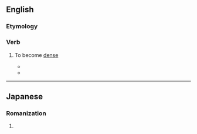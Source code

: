 ==English==

===Etymology===
{{suffix|en|dense|en}}

===Verb===
{{en-verb}}

# {{lb|en|intransitive}} To become [[dense]]
#* {{quote-text|year=2004|author=Quentin van Marle|title=Boomerang Road: A Pedalling Pom's Australian Odyssey|page=45|passage=Traffic '''densens''' as the morning ticks on. Trucks roar past on the nearside lane, but I'm well protected by a decent width of shoulder.}}
#* {{quote-text|year=2007|author=Donald Hall|title=Eagle Pond|page=5|passage=Sit in a chair looking south into blue twilight that arrives earlier every day— as the sky flakes and '''densens''', as the first clear flakes float past the porch's wood to light on dirt of the driveway and on brown frozen grass or dry stalks of the flower border.}}

----

==Japanese==

===Romanization===
{{ja-romaji}}

# {{ja-romanization of|でんせん}}